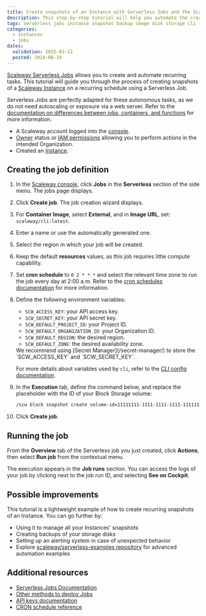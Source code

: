 ```yaml
---
title: Create snapshots of an Instance with Serverless Jobs and the Scaleway CLI
description: This step-by-step tutorial will help you automate the creation of snapshots of your Instance using Serverless Jobs and the Scaleway CLI
tags: serverless jobs instance snapshot backup image disk storage cli
categories:
  - instances
  - jobs
dates:
  validation: 2025-03-12
  posted: 2024-06-19
---
```


[Scaleway Serverless Jobs](/serverless-jobs/quickstart/) allows you to create and automate recurring tasks. This tutorial will guide you through the process of creating snapshots of a [Scaleway Instance](/instances/quickstart/) on a recurring schedule using a Serverless Job.

Serverless Jobs are perfectly adapted for these autonomous tasks, as we do not need autoscaling or exposure via a web server. Refer to the [documentation on differences between jobs, containers, and functions](/serverless-jobs/reference-content/difference-jobs-functions-containers/) for more information.

<Requirements />

- A Scaleway account logged into the [console](https://console.scaleway.com).
- [Owner](/iam/concepts/#owner) status or [IAM permissions](/iam/concepts/#permission) allowing you to perform actions in the intended Organization.
- Created an [Instance](/instances/how-to/create-an-instance/).

## Creating the job definition

1. In the [Scaleway console](https://console.scaleway.com), click **Jobs** in the **Serverless** section of the side menu. The jobs page displays.

2. Click **Create job**. The job creation wizard displays.

3. For **Container Image**, select **External**, and in **Image URL**, set: `scaleway/cli:latest`.

4. Enter a name or use the automatically generated one.

5. Select the region in which your job will be created.

6. Keep the default **resources** values, as this job requires little compute capability.

7. Set **cron schedule** to `0 2 * * *` and select the relevant time zone to run the job every day at 2:00 a.m. Refer to the [cron schedules documentation](/serverless-jobs/reference-content/cron-schedules/) for more information.

8. Define the following environment variables:
    - `SCW_ACCESS_KEY`: your API access key.
    - `SCW_SECRET_KEY`: your API secret key.
    - `SCW_DEFAULT_PROJECT_ID`: your Project ID.
    - `SCW_DEFAULT_ORGANIZATION_ID`: your Organization ID.
    - `SCW_DEFAULT_REGION`: the desired region.
    - `SCW_DEFAULT_ZONE`: the desired availability zone.

    <Message type="note">
        We recommend using [Secret Manager](/secret-manager/) to store the `SCW_ACCESS_KEY` and `SCW_SECRET_KEY`.
    </Message>

    For more details about variables used by `cli`, refer to the [CLI config documentation](https://github.com/scaleway/scaleway-cli/blob/master/docs/commands/config.md).

9. In the **Execution** tab, define the command below, and replace the placeholder with the ID of your Block Storage volume: 
    ```sh
    /scw block snapshot create volume-id=11111111-1111-1111-1111-111111111111
    ```

10. Click **Create job**.

## Running the job

From the **Overview** tab of the Serverless job you just created, click **Actions**, then select **Run job** from the contextual menu.

The execution appears in the **Job runs** section. You can access the logs of your job by clicking <Icon name="more" /> next to the job run ID, and selecting **See on Cockpit**.

## Possible improvements

This tutorial is a lightweight example of how to create recurring snapshots of an Instance. You can go further by:
- Using it to manage all your Instances' snapshots
- Creating backups of your storage disks
- Setting up an alerting system in case of unexpected behavior
- Explore [scaleway/serverless-examples repository](https://github.com/scaleway/serverless-examples) for advanced automation examples

## Additional resources

- [Serverless Jobs Documentation](/serverless-jobs/how-to/create-job/)
- [Other methods to deploy Jobs](/serverless-jobs/reference-content/deploy-job/)
- [API keys documentation](/iam/how-to/create-api-keys/)
- [CRON schedule reference](/serverless-jobs/reference-content/cron-schedules/)
